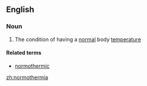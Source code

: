 ==English==

===Noun===
{{en-noun|-}}

#{{medicine}} The condition of having a [[normal]] body [[temperature]]

====Related terms====
*[[normothermic]]

[[zh:normothermia]]